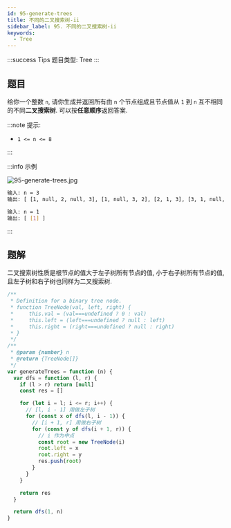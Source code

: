 ```yaml
---
id: 95-generate-trees
title: 不同的二叉搜索树-ii
sidebar_label: 95. 不同的二叉搜索树-ii
keywords:
  - Tree
---
```


:::success Tips
题目类型: Tree
:::

## 题目

给你一个整数 `n`, 请你生成并返回所有由 `n` 个节点组成且节点值从 `1` 到 `n` 互不相同的不同**二叉搜索树**. 可以按**任意顺序**返回答案.

:::note 提示:

- `1 <= n <= 8`

:::

:::info 示例

![95-generate-trees.jpg](../../static/img/95-generate-trees.jpg)

```bash
输入: n = 3
输出: [ [1, null, 2, null, 3], [1, null, 3, 2], [2, 1, 3], [3, 1, null, null, 2], [3, 2, null, 1] ]
```

```bash
输入: n = 1
输出: [ [1] ]
```

:::

## 题解

二叉搜索树性质是根节点的值大于左子树所有节点的值, 小于右子树所有节点的值, 且左子树和右子树也同样为二叉搜索树.

```ts
/**
 * Definition for a binary tree node.
 * function TreeNode(val, left, right) {
 *     this.val = (val===undefined ? 0 : val)
 *     this.left = (left===undefined ? null : left)
 *     this.right = (right===undefined ? null : right)
 * }
 */
/**
 * @param {number} n
 * @return {TreeNode[]}
 */
var generateTrees = function (n) {
  var dfs = function (l, r) {
    if (l > r) return [null]
    const res = []

    for (let i = l; i <= r; i++) {
      // [l, i - 1] 用做左子树
      for (const x of dfs(l, i - 1)) {
        // [i + 1, r] 用做右子树
        for (const y of dfs(i + 1, r)) {
          // i 作为中点
          const root = new TreeNode(i)
          root.left = x
          root.right = y
          res.push(root)
        }
      }
    }

    return res
  }

  return dfs(1, n)
}
```
